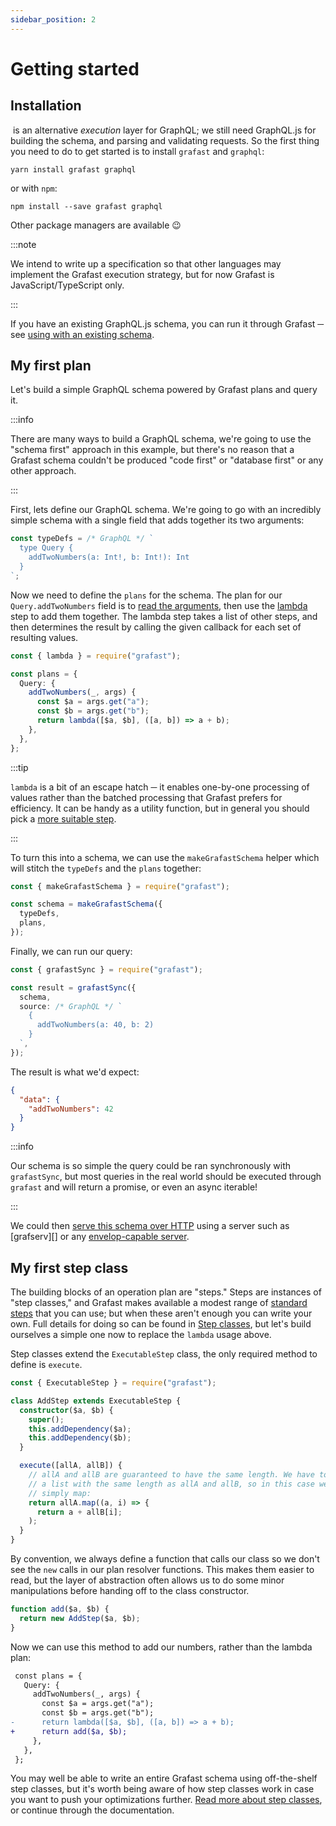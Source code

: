 ```yaml
---
sidebar_position: 2
---
```


# Getting started

## Installation

&ZeroWidthSpace;<grafast /> is an alternative _execution_ layer for GraphQL; we still need GraphQL.js
for building the schema, and parsing and validating requests. So the first thing
you need to do to get started is to install `grafast` and `graphql`:

```
yarn install grafast graphql
```

or with `npm`:

```
npm install --save grafast graphql
```

Other package managers are available :wink:

:::note

We intend to write up a specification so that other languages may implement the
Grafast execution strategy, but for now Grafast is JavaScript/TypeScript only.

:::

If you have an existing GraphQL.js schema, you can run it through Grafast ─ see
[using with an existing schema](./existing-schema).

## My first plan

Let's build a simple GraphQL schema powered by Grafast plans and query it.

:::info

There are many ways to build a GraphQL schema, we're going to use the "schema
first" approach in this example, but there's no reason that a Grafast schema
couldn't be produced "code first" or "database first" or any other approach.

:::

First, lets define our GraphQL schema. We're going to go with an incredibly
simple schema with a single field that adds together its two arguments:

```ts
const typeDefs = /* GraphQL */ `
  type Query {
    addTwoNumbers(a: Int!, b: Int!): Int
  }
`;
```

Now we need to define the `plans` for the schema. The plan for our
`Query.addTwoNumbers` field is to [read the arguments][field args], then use the
[lambda][] step to add them together. The lambda step takes a list of other
steps, and then determines the result by calling the given callback for each set
of resulting values.

```ts
const { lambda } = require("grafast");

const plans = {
  Query: {
    addTwoNumbers(_, args) {
      const $a = args.get("a");
      const $b = args.get("b");
      return lambda([$a, $b], ([a, b]) => a + b);
    },
  },
};
```

:::tip

`lambda` is a bit of an escape hatch ─ it enables one-by-one processing of
values rather than the batched processing that Grafast prefers for efficiency.
It can be handy as a utility function, but in general you should pick a [more
suitable step][step library].

:::

To turn this into a schema, we can use the `makeGrafastSchema` helper which will
stitch the `typeDefs` and the `plans` together:

```ts
const { makeGrafastSchema } = require("grafast");

const schema = makeGrafastSchema({
  typeDefs,
  plans,
});
```

Finally, we can run our query:

```ts
const { grafastSync } = require("grafast");

const result = grafastSync({
  schema,
  source: /* GraphQL */ `
    {
      addTwoNumbers(a: 40, b: 2)
    }
  `,
});
```

The result is what we'd expect:

```json
{
  "data": {
    "addTwoNumbers": 42
  }
}
```

:::info

Our schema is so simple the query could be ran synchronously with `grafastSync`,
but most queries in the real world should be executed through `grafast` and will
return a promise, or even an async iterable!

:::

We could then [serve this schema over HTTP][servers] using a server such as
[grafserv][] or any [envelop-capable server][envelop].

## My first step class

The building blocks of an operation plan are "steps." Steps are instances of
"step classes," and Grafast makes available a modest range of [standard steps][]
that you can use; but when these aren't enough you can write your own. Full
details for doing so can be found in [Step classes][], but let's build ourselves
a simple one now to replace the `lambda` usage above.

Step classes extend the `ExecutableStep` class, the only required method to
define is `execute`.

```ts
const { ExecutableStep } = require("grafast");

class AddStep extends ExecutableStep {
  constructor($a, $b) {
    super();
    this.addDependency($a);
    this.addDependency($b);
  }

  execute([allA, allB]) {
    // allA and allB are guaranteed to have the same length. We have to return
    // a list with the same length as allA and allB, so in this case we can
    // simply map:
    return allA.map((a, i) => {
      return a + allB[i];
    );
  }
}
```

By convention, we always define a function that calls our class so we don't see
the `new` calls in our plan resolver functions. This makes them easier to read,
but the layer of abstraction often allows us to do some minor manipulations
before handing off to the class constructor.

```ts
function add($a, $b) {
  return new AddStep($a, $b);
}
```

Now we can use this method to add our numbers, rather than the lambda plan:

```diff
 const plans = {
   Query: {
     addTwoNumbers(_, args) {
       const $a = args.get("a");
       const $b = args.get("b");
-      return lambda([$a, $b], ([a, b]) => a + b);
+      return add($a, $b);
     },
   },
 };
```

You may well be able to write an entire Grafast schema using off-the-shelf step
classes, but it's worth being aware of how step classes work in case you want to
push your optimizations further. [Read more about step classes][step classes],
or continue through the documentation.

[lambda]: ../step-library/standard-steps/lambda
[servers]: ../servers
[grafast]: ../servers#grafast
[envelop]: ../servers#envelop
[step library]: ../step-library
[standard steps]: ../step-library/standard-steps
[step classes]: ../step-classes
[field args]: ../plan-resolvers#field-arguments-fieldargs
